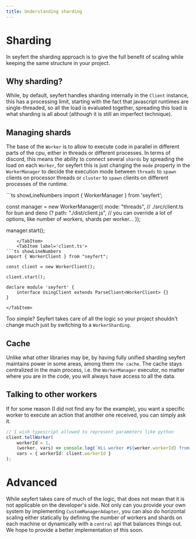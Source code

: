 ```yaml
---
title: Understanding sharding
---
```


# Sharding

In seyfert the sharding approach is to give the full benefit of scaling while keeping the same structure in your project.

## Why sharding?

While, by default, seyfert handles sharding internally in the `Client` instance, this has a processing limit, starting with the fact that javascript runtimes are single-threaded, so all the load is evaluated together, spreading this load is what sharding is all about (although it is still an imperfect technique).

## Managing shards

The base of the `Worker` is to allow to execute code in parallel in different parts of the cpu, either in threads or different processes. In terms of discord, this means the ability to connect several `shards` by spreading the load on each `Worker`, for seyfert this is just changing the `mode` property in the `WorkerManager` to decide the execution mode between `threads` to `spawn` clients on processor threads or `cluster` to `spawn` clients on different processes of the runtime.

<Tabs>
	<TabItem label='manager.ts'>
```ts showLineNumbers
import { WorkerManager } from 'seyfert';

const manager = new WorkerManager({
	mode: "threads",
	// ./src/client.ts for bun and deno (?
	path: "./dist/client.js",
	// you can override a lot of options, like number of workers, shards per worker...
});

manager.start();
```
	</TabItem>
	<TabItem label='client.ts'>
```ts showLineNumbers
import { WorkerClient } from "seyfert";

const client = new WorkerClient();

client.start();

declare module 'seyfert' {
	interface UsingClient extends ParseClient<WorkerClient> {}
}
```
	</TabItem>
</Tabs>

Too simple? Seyfert takes care of all the logic so your project shouldn't change much just by switching to a `WorkerSharding`.

## Cache
Unlike what other libraries may be, by having fully unified sharding seyfert maintains power in some areas, among them `the cache`. The cache stays centralized in the main process, i.e. the `WorkerManager` executor, no matter where you are in the code, you will always have access to all the data.

## Talking to other workers
If for some reason (I did not find any for the example), you want a specific worker to execute an action that another one received, you can simply ask it.

```ts
// I wish typescript allowed to represent parameters like python
client.tellWorker(
	workerId = 1,
	(worker, vars) => console.log(`Hii worker #${worker.workerId} from ${vars.workerId}`),
	vars = { workerId: client.workerId }
);
```
# Advanced

While seyfert takes care of much of the logic, that does not mean that it is not applicable on the developer's side. Not only can you provide your own system by implementing `CustomManagerAdapter`, you can also do horizontal scaling either statically by defining the number of workers and shards on each machine or dynamically with a `central` api that balances things out. We hope to provide a better implementation of this soon.
